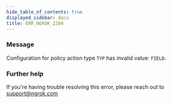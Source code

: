 ```yaml
---
hide_table_of_contents: true
displayed_sidebar: docs
title: ERR_NGROK_2204
---
```


### Message

Configuration for policy action type `TYP` has invalid value: `FIELD`.

### Further help

If you're having trouble resolving this error, please reach out to [support@ngrok.com](mailto:support@ngrok.com?subject=Help%20with%20ERR_NGROK_2204)
